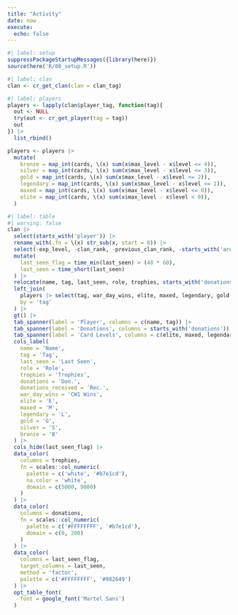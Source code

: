 ```yaml
---
title: "Activity"
date: now
execute: 
  echo: false
---
```


```r
#| label: setup
suppressPackageStartupMessages({library(here)})
source(here('R/00_setup.R'))
```

```r
#| label: clan
clan <- cr_get_clan(clan = clan_tag) 
```

```r
#| label: players
players <- lapply(clan$player_tag, function(tag){
  out <- NULL
  try(out <- cr_get_player(tag = tag))
  out
}) |> 
  list_rbind()

players <- players |> 
  mutate(
    bronze = map_int(cards, \(x) sum(x$max_level - x$level <= 4)),
    silver = map_int(cards, \(x) sum(x$max_level - x$level <= 3)),
    gold = map_int(cards, \(x) sum(x$max_level - x$level <= 2)),
    legendary = map_int(cards, \(x) sum(x$max_level - x$level <= 1)),
    maxed = map_int(cards, \(x) sum(x$max_level - x$level <= 0)),
    elite = map_int(cards, \(x) sum(x$max_level - x$level < 0)),
  )
```

:::{.column-page}
```r
#| label: table
#| warning: false
clan |> 
  select(starts_with('player')) |>
  rename_with(.fn = \(x) str_sub(x, start = 8)) |> 
  select(-exp_level, -clan_rank, -previous_clan_rank, -starts_with('arena'), -clan_chest_points) |> 
  mutate(
    last_seen_flag = time_min(last_seen) > (48 * 60),
    last_seen = time_short(last_seen)
  ) |> 
  relocate(name, tag, last_seen, role, trophies, starts_with('donations')) |> 
  left_join(
    players |> select(tag, war_day_wins, elite, maxed, legendary, gold, silver, bronze),
    by = 'tag'
  ) |> 
  gt() |> 
  tab_spanner(label = 'Player', columns = c(name, tag)) |> 
  tab_spanner(label = 'Donations', columns = starts_with('donations')) |> 
  tab_spanner(label = 'Card Levels', columns = c(elite, maxed, legendary, gold, silver, bronze)) |> 
  cols_label(
    name = 'Name',
    tag = 'Tag',
    last_seen = 'Last Seen',
    role = 'Role',
    trophies = 'Trophies',
    donations = 'Don.',
    donations_received = 'Rec.',
    war_day_wins = 'CW1 Wins',
    elite = 'E',
    maxed = 'M',
    legendary = 'L',
    gold = 'G',
    silver = 'S',
    bronze = 'B'
  ) |> 
  cols_hide(last_seen_flag) |> 
  data_color(
    columns = trophies,
    fn = scales::col_numeric(
      palette = c('white', '#b7e1cd'),
      na.color = 'white',
      domain = c(5000, 9000)
    )
  ) |> 
  data_color(
    columns = donations,
    fn = scales::col_numeric(
      palette = c('#FFFFFFFF', '#b7e1cd'),
      domain = c(0, 200)
    )
  ) |> 
  data_color(
    columns = last_seen_flag,
    target_columns = last_seen,
    method = 'factor',
    palette = c('#FFFFFFFF', '#982649')
  ) |> 
  opt_table_font(
    font = google_font('Martel Sans')
  )

```
:::




